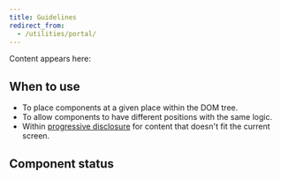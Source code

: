 ```yaml
---
title: Guidelines
redirect_from:
  - /utilities/portal/
---
```


<ReactExample exampleId="Portal-default" />

Content appears here:

<!-- eslint-disable orbit-components/unique-id -->

<div id="docs-example" />

## When to use

- To place components at a given place within the DOM tree.
- To allow components to have different positions with the same logic.
- Within [progressive disclosure](/design-patterns/progressive-disclosure/)
  for content that doesn't fit the current screen.

## Component status

<ComponentStatus component="Portal" />
